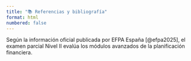 ```yaml
---
title: "📚 Referencias y bibliografía"
format: html
numbered: false
---
```


::: {#refs}
Según la información oficial publicada por EFPA España [@efpa2025], el examen parcial Nivel II evalúa los módulos avanzados de la planificación financiera.
:::
